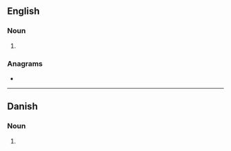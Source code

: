 {{also|DRAMs}}
==English==

===Noun===
{{head|en|noun plural form}}

# {{plural of|dram|lang=en}}

===Anagrams===
* {{anagrams|en|SDRAM|mards}}

----

==Danish==

===Noun===
{{head|da|noun form|g=c}}

# {{genitive singular indefinite of|dram|lang=da}}